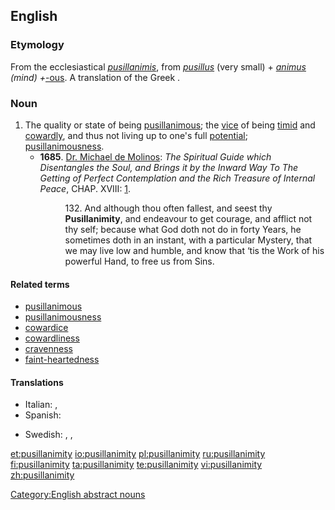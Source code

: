 ==English==

===Etymology===
From the ecclesiastical {{etyl|la}} ''[[pusillanimis]]'', from ''[[pusillus]]'' (very small) + ''[[animus]] (mind) + ''[[-ous]]. A translation of the Greek {{term|ὀλιγόψυχος|sc=polytonic|tr=oligopsykhos||faint-hearted}}.

===Noun===
{{en-noun|pusillanimities}}

# The quality or state of being [[pusillanimous]];  the [[vice]] of being [[timid]] and [[cowardly]], and thus not living up to one's full [[potential]]; [[pusillanimousness]].
#* '''1685'''.  [[w:Miguel de Molinos|Dr. Michael de Molinos]]: ''The Spiritual Guide which Disentangles the Soul, and Brings it by the Inward Way To The Getting of Perfect Contemplation and the Rich Treasure of Internal Peace'', CHAP. XVIII: [http://www.ccel.org/ccel/molinos/guide.html].
#*: 132. And although thou often fallest, and seest thy '''Pusillanimity''', and endeavour to get courage, and afflict not thy self; because what God doth not do in forty Years, he sometimes doth in an instant, with a particular Mystery, that we may live low and humble, and know that ‘tis the Work of his powerful Hand, to free us from Sins.

====Related terms====
* [[pusillanimous]]
* [[pusillanimousness]]
* [[cowardice]]
* [[cowardliness]]
* [[cravenness]]
* [[faint-heartedness]]

====Translations====
{{trans-top}}
* Italian: {{t-|it|pusillanimità|f}}, {{t-|it|viltà|f}}
* Spanish: {{t|es|pusilanimidad|f}}
{{trans-mid}}
* Swedish: {{t|sv|räddhåga}}, {{t|sv|klenmodighet}}, {{t|sv|försagdhet}}
{{trans-bottom}}

[[Category:English abstract nouns]]

[[et:pusillanimity]]
[[io:pusillanimity]]
[[pl:pusillanimity]]
[[ru:pusillanimity]]
[[fi:pusillanimity]]
[[ta:pusillanimity]]
[[te:pusillanimity]]
[[vi:pusillanimity]]
[[zh:pusillanimity]]